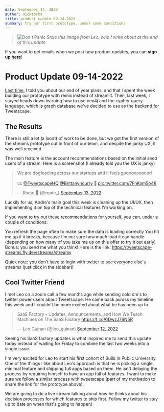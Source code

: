 ```yaml
---
date: September 14, 2022
author: nicktorba
title: product update 09-14-2022 
summary: try our first prototype, under some conditions
---
```


> ![Don't Panic](/ss/dont-panic.png)
*Stole this image from Leo, who I write about at the end of this update*

If you want to get emails when we post new product updates, you can **sign up [here](https://twitter.com/i/newsletters/subscribe/TweetscapeHQ)**! 

# Product Update 09-14-2022

[Last time](https://tweetscape.co/blog/productupdate-09-02-2022), I told you about our end of year plans, and that I spent the week building our prototype with remix instead of streamlit. Then, last week, I stayed heads down learning how to use neo4j and the cypher query language, which is graph database we've decided to use as the backend for Tweetscape.

## The Results

There is still a lot (a looot) of work to be done, but we got the first version of the streams prototype out in front of our team, and despite the janky UX, it was well received. 

The main feature is the account recommendations based on the initial seed users of a stream. Here is a screenshot (I already told you the UX is janky) 

<blockquote class="twitter-tweet"><p lang="en" dir="ltr">We are dogfooding across our startups and it feels gooooooooood<br/><br/>cc <a href="https://twitter.com/TweetscapeHQ?ref_src=twsrc%5Etfw">@TweetscapeHQ</a> <a href="https://twitter.com/Brittanyncurry?ref_src=twsrc%5Etfw">@Brittanyncurry</a> 🙂 <a href="https://t.co/7FnKom5o48">pic.twitter.com/7FnKom5o48</a></p>&mdash; Roote 🐘 (@roote_) <a href="https://twitter.com/roote_/status/1569487273695256577?ref_src=twsrc%5Etfw">September 13, 2022</a></blockquote> <script async src="https://platform.twitter.com/widgets.js" charset="utf-8"></script>

Luckily for us, Andre's main goal this week is cleaning up the UI/UX, then implementing it on top of the technical features I'm working on. 

If you want to try out these recommendations for yourself, you can, under a couple of conditions: 

You refresh the page often to make sure the data is loading correctly
You hit me up if it breaks, because I'm not sure how much load it can handle (depending on how many of you take me up on this offer to try it out early) 
Bonus: you send me what you think! 
Here is the link: https://tweetscape-streams.fly.dev/streams/streamy

Quick note: you don't have to login with twitter to see everyone else's streams (just click in the sidebar)! 

## Cool Twitter Friend
I met Leo on a zoom call a few months ago while sending cold dm's to twitter power users about Tweetscape. He came back across my timeline this week and I couldn't be more excited about what he has been up to. 

<blockquote class="twitter-tweet"><p lang="en" dir="ltr">SaaS Factory - Updates, Announcements, and How We Teach Machines on The SaaS Factory <a href="https://t.co/6DwzJ76N5R">https://t.co/6DwzJ76N5R</a> </p> &mdash; Leo Guinan (@leo_guinan) <a href="https://twitter.com/leo_guinan/status/1569123750980747268?ref_src=twsrc%5Etfw">September 12, 2022</a></blockquote> <script async src="https://platform.twitter.com/widgets.js" charset="utf-8"></script>

Seeing his SaaS factory updates is what inspired me to send this update today instead of waiting for Friday to combine the last two weeks into a single issue. 

I'm very excited for Leo to start his first cohort of Build In Public University. One of the things I like about Leo's approach is that he is picking a single, minimal feature and shipping full apps based on them. He isn't delaying the process by requiring himself to have an app full of features. I want to make sure we follow a similar process with tweetscape (part of my motivation to share the link for the prototype above). 

We are going to do a live stream talking about how he thinks about his decision processes for which features to ship first. Follow [my twitter](https://twitter.com/nicktorba) to stay up to date on when that's going to happen! 

